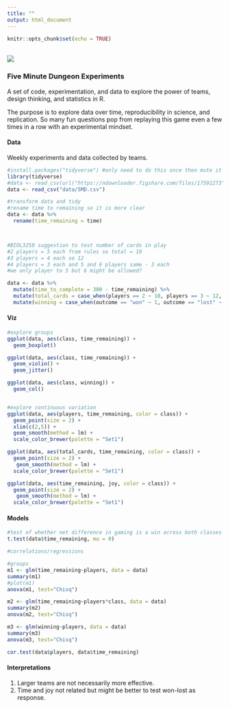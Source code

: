```yaml
---
title: ""
output: html_document
---
```


```r
knitr::opts_chunk$set(echo = TRUE)
```
<br>
![](./5MD.jpg) 





### Five Minute Dungeon Experiments  
A set of code, experimentation, and data to explore the power of teams, design thinking, and statistics in R.  

The purpose is to explore data over time, reproducibility in science, and replication. So many fun questions pop from replaying this game even a few times in a row with an experimental mindset.  

#### Data  
Weekly experiments and data collected by teams.  

```r
#install.packages("tidyverse") #only need to do this once then mute it with #
library(tidyverse)
#data <- read_csv(url("https://ndownloader.figshare.com/files/17591273")) #read from web for updates
data <- read_csv("data/5MD.csv")

#transform data and tidy
#rename time to remaining so it is more clear
data <- data %>%
  rename(time_remaining = time)



#BIOL3250 suggestion to test number of cards in play
#2 players = 5 each from rules so total = 10
#3 players = 4 each so 12
#4 players = 3 each and 5 and 6 players same - 3 each
#we only player to 5 but 6 might be allowed?

data <- data %>%
  mutate(time_to_complete = 300 - time_remaining) %>%
  mutate(total_cards = case_when(players == 2 ~ 10, players == 3 ~ 12, players == 4 ~ 12, players == 5 ~ 15, players == 6 ~ 18)) %>%
  mutate(winning = case_when(outcome == "won" ~ 1, outcome == "lost" ~ 0))

```

#### Viz  
```r
#explore groups
ggplot(data, aes(class, time_remaining)) +
  geom_boxplot()

ggplot(data, aes(class, time_remaining)) +
  geom_violin() +
  geom_jitter()

ggplot(data, aes(class, winning)) +
  geom_col()


#explore continuous variation
ggplot(data, aes(players, time_remaining, color = class)) +
  geom_point(size = 2) +
  xlim(c(2,5)) +
  geom_smooth(method = lm) +
  scale_color_brewer(palette = "Set1")

ggplot(data, aes(total_cards, time_remaining, color = class)) +
  geom_point(size = 2) +
   geom_smooth(method = lm) +
  scale_color_brewer(palette = "Set1")

ggplot(data, aes(time_remaining, joy, color = class)) +
  geom_point(size = 2) +
   geom_smooth(method = lm) +
  scale_color_brewer(palette = "Set1")

```

#### Models
```r
#test of whether net difference in gaming is a win across both classes
t.test(data$time_remaining, mu = 0)

#correlations/regressions

#groups
m1 <- glm(time_remaining~players, data = data)
summary(m1)
#plot(m1)
anova(m1, test="Chisq")

m2 <- glm(time_remaining~players*class, data = data)
summary(m2)
anova(m2, test="Chisq")

m3 <- glm(winning~players, data = data)
summary(m3)
anova(m3, test="Chisq")

cor.test(data$players, data$time_remaining)

```

#### Interpretations  
1. Larger teams are not necessarily more effective.  
2. Time and joy not related but might be better to test won-lost as response.  
